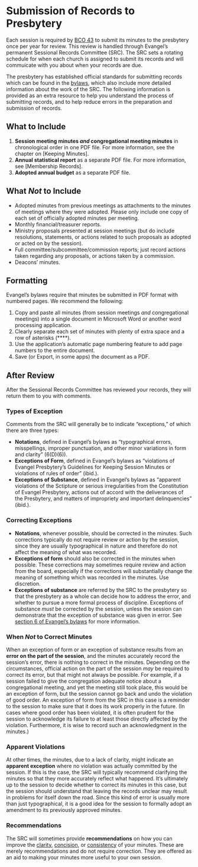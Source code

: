 # Submission of Records to Presbytery

Each session is required by [BCO 43](https://evangel.pressbooks.com/chapter/43-general-review-and-control/) to submit its minutes to the presbytery once per year for review. This review is handled through Evangel's permanent Sessional Records Committee (SRC). The SRC sets a rotating schedule for when each church is assigned to submit its records and will commuicate with you about when your records are due.

The presbytery has established official standards for submitting records which can be found in the [bylaws](https://evangelpresbytery.com/wp-content/uploads/2021/06/EvangelPresbyteryBylaws_2021_06_03.pdf), which also include more detailed information about the work of the SRC. The following information is provided as an extra resource to help you understand the process of submitting records, and to help reduce errors in the preparation and submission of records.

## What to Include

1. **Session meeting minutes *and* congregational meeting minutes** in chronological order in one PDF file. For more information, see the chapter on [Keeping Minutes].
2. **Annual statistical report** as a separate PDF file. For more information, see [Membership Records].
3. **Adopted annual budget** as a separate PDF file.

## What *Not* to Include

* Adopted minutes from previous meetings as attachments to the minutes of meetings where they were adopted. Please only include one copy of each set of officially adopted minutes per meeting.
* Monthly financial/treasurer reports.
* Ministry proposals presented at session meetings (but do include resolutions, statements, or actions related to such proposals as adopted or acted on by the session).
* Full committee/subcommittee/commission reports; just record actions taken regarding any proposals, or actions taken by a commission.
* Deacons’ minutes.

## Formatting

Evangel's bylaws require that minutes be submitted in PDF format with numbered pages. We recommend the following:

1. Copy and paste all minutes (from session meetings *and* congregational meetings) into a single document in Microsoft Word or another word processing application.
2. Clearly separate each set of minutes with plenty of extra space and a row of asterisks (\*\*\*\*).
3. Use the application's automatic page numbering feature to add page numbers to the entire document.
4. Save (or Export, in some apps) the document as a PDF.

## After Review

After the Sessional Records Committee has reviewed your records, they will return them to you with comments.

### Types of Exception

Comments from the SRC will generally be to indicate "exceptions," of which there are three types:

* **Notations**, defined in Evangel's bylaws as "typographical errors, misspellings, improper punctuation, and other minor variations in form and clarity" (6(D)(6)).
* **Exceptions of Form**, defined in Evangel's bylaws as "violations of Evangel Presbytery's Guidelines for Keeping Session Minutes or violations of rules of order" (ibid.).
* **Exceptions of Substance**, defined in Evangel's bylaws as "apparent violations of the Sctipture or serious irregularities from the Constitution of Evangel Presbytery, actions out of accord with the deliverances of the Presbytery, and matters of impropriety and important delinquencies" (ibid.).

### Correcting Exceptions

* **Notations**, whenever possible, should be corrected in the minutes. Such corrections typically do not require review or action by the session, since they are usually typographical in nature and therefore do not affect the meaning of what was recorded.
* **Exceptions of form** should also be corrected in the minutes when possible. These corrections may sometimes require review and action from the board, especially if the corrections will substantially change the meaning of something which was recorded in the minutes. Use discretion.
* **Exceptions of substance** are referred by the SRC to the presbytery so that the presbytery as a whole can decide how to address the error, and whether to pursue a more formal process of discipline. Exceptions of substance *must* be corrected by the session, unless the session can demonstrate that the exception of substance was given in error. See [section\ 6 of Evangel's bylaws](https://evangelpresbytery.com/wp-content/uploads/2021/06/EvangelPresbyteryBylaws_2021_06_03.pdf) for more information.

### When *Not* to Correct Minutes

When an exception of form or an exception of substance results from an **error on the part of the session**, and the minutes accurately record the session's error, there is nothing to correct in the minutes. Depending on the circumstances, official action on the part of the session *may* be required to correct its error, but that might not always be possible. For example, if a session failed to give the congregation adequate notice about a congregational meeting, and yet the meeting still took place, this would be an exception of form, but the session cannot go back and undo the violation of good order. An exception of form from the SRC in this case is a reminder to the session to make sure that it does its work properly in the future. (In cases where good order has been violated, it is often prudent for the session to acknowledge its failure to at least those directly affected by the violation. Furthermore, it is wise to record such an acknowledgment in the minutes.)

### Apparent Violations

At other times, the minutes, due to a lack of clarity, might indicate an **apparent exception** where no violation was actually committed by the session. If this is the case, the SRC will typically recommend clarifying the minutes so that they more accurately reflect what happened. It's ultimately up to the session to decide whether to correct its minutes in this case, but the session should understand that leaving the records unclear may result in problems for itself down the road. Since this kind of error is usually more than just typographical, it is a good idea for the session to formally adopt an amendment to its previously approved minutes.

### Recommendations

The SRC will sometimes provide **recommendations** on how you can improve the [clarity](#clarity), [concision](#concision), or [consistency](#consistency) of your minutes. These are merely recommendations and do not require correction. They are offered as an aid to making your minutes more useful to your own session.
